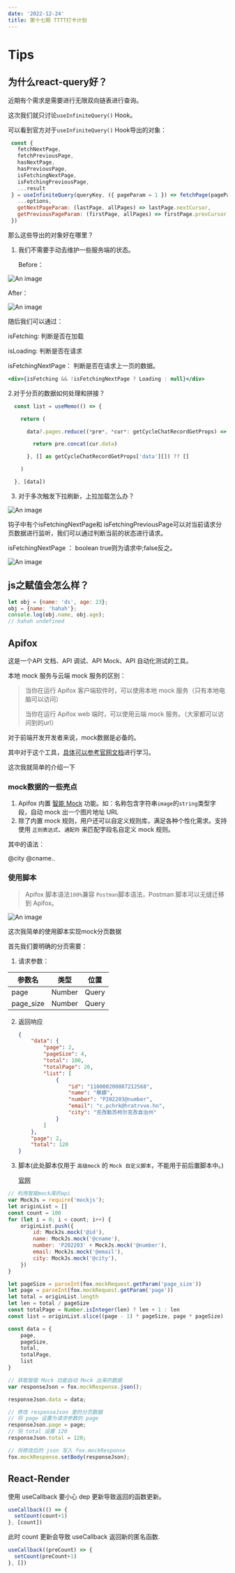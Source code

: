 ```yaml
---
date: '2022-12-24'
title: 第十七期 TTTT打卡计划
---
```


# Tips

## 为什么react-query好？

近期有个需求是需要进行无限双向链表进行查询。

这次我们就只讨论`useInfiniteQuery()` Hook。

可以看到官方对于`useInfiniteQuery()` Hook导出的对象：

```javascript
 const {
   fetchNextPage,
   fetchPreviousPage,
   hasNextPage,
   hasPreviousPage,
   isFetchingNextPage,
   isFetchingPreviousPage,
   ...result
 } = useInfiniteQuery(queryKey, ({ pageParam = 1 }) => fetchPage(pageParam), {
   ...options,
   getNextPageParam: (lastPage, allPages) => lastPage.nextCursor,
   getPreviousPageParam: (firstPage, allPages) => firstPage.prevCursor,
 })

```

那么这些导出的对象好在哪里？

1. 我们不需要手动去维护一些服务端的状态。

   Before：

![An image](https://p6-juejin.byteimg.com/tos-cn-i-k3u1fbpfcp/3b1cbbc4820547e1b3bf70a9c8dd1136~tplv-k3u1fbpfcp-zoom-in-crop-mark:3326:0:0:0.awebp?)

After：

![An image](https://p3-juejin.byteimg.com/tos-cn-i-k3u1fbpfcp/3909f3b965224c69b3bf2bef49c58fda~tplv-k3u1fbpfcp-zoom-in-crop-mark:3326:0:0:0.awebp?)

随后我们可以通过：

isFetching: 判断是否在加载

isLoading: 判断是否在请求

isFetchingNextPage： 判断是否在请求上一页的数据。

```jsx
<div>{isFetching && !isFetchingNextPage ? Loading : null}</div>
```

2.对于分页的数据如何处理和拼接？

```typescript
  const list = useMemo(() => {

    return (

      data?.pages.reduce((*pre*, *cur*: getCycleChatRecordGetProps) => {

        return pre.concat(cur.data)

      }, [] as getCycleChatRecordGetProps['data'][]) ?? []

    )

  }, [data])
```

3. 对于多次触发下拉刷新，上拉加载怎么办？

![An image](https://p9-juejin.byteimg.com/tos-cn-i-k3u1fbpfcp/a3a1d530d2dc4e8491d1097d554af0c4~tplv-k3u1fbpfcp-zoom-in-crop-mark:3326:0:0:0.awebp?)

钩子中有个isFetchingNextPage和 isFetchingPreviousPage可以对当前请求分页数据进行监听，我们可以通过判断当前的状态进行请求。

isFetchingNextPage ： boolean true则为请求中;false反之。

![An image](https://p1-juejin.byteimg.com/tos-cn-i-k3u1fbpfcp/6b05bc90e9824e37a0321171a9933938~tplv-k3u1fbpfcp-zoom-in-crop-mark:3326:0:0:0.awebp?)

## js之赋值会怎么样？

```javascript
let obj = {name: 'ds', age: 23}; 
obj = {name: 'hahah'}; 
console.log(obj.name, obj.age);
// hahah undefined
```

## Apifox

这是一个API 文档、API 调试、API Mock、API 自动化测试的工具。

本地 mock 服务与云端 mock 服务的区别：

> 当你在运行 Apifox 客户端软件时，可以使用本地 mock 服务（只有本地电脑可以访问）
>
> 当你在运行 Apifox web 端时，可以使用云端 mock 服务。（大家都可以访问到的url）

对于前端开发开发者来说，mock数据是必备的。

其中对于这个工具，[具体可以参考官网文档](https://www.apifox.cn/help/app/mock/mock-custom-scripts/#%E7%A4%BA%E4%BE%8B%E4%B8%80)进行学习。

这次我就简单的介绍一下

### mock数据的一些亮点

1. Apifox 内置 [智能 Mock](https://www.apifox.cn/help/app/mock/intelligent-mock/) 功能。如：名称包含字符串`image`的`string`类型字段，自动 mock 出一个图片地址 URL
2. 除了内置 mock 规则，用户还可以自定义规则库，满足各种个性化需求。支持使用 `正则表达式`、`通配符` 来匹配字段名自定义 mock 规则。

其中的语法：

@city @cname..

### 使用脚本

>Apifox 脚本语法`100%`兼容 `Postman`脚本语法，Postman 脚本可以无缝迁移到 Apifox。

![An image](https://p1-juejin.byteimg.com/tos-cn-i-k3u1fbpfcp/e84c7423213741d09764836aa323cb29~tplv-k3u1fbpfcp-zoom-in-crop-mark:3326:0:0:0.awebp?)

这次我简单的使用脚本实现mock分页数据

首先我们要明确的分页需要：

1. 请求参数：

| 参数名    | 类型   | 位置  |
| --------- | ------ | ----- |
| page      | Number | Query |
| page_size | Number | Query |

2. 返回响应

   ```json
   {
       "data": {
           "page": 2,
           "pageSize": 4,
           "total": 100,
           "totalPage": 26,
           "list": [
               {
                   "id": "110000200807212568",
                   "name": "蔡娜",
                   "number": "P202203@number",
                   "email": "c.pchrk@hratrvve.hn",
                   "city": "克孜勒苏柯尔克孜自治州"
               }
           ]
       },
       "page": 2,
       "total": 120
   }
   ```

3. 脚本(此处脚本仅用于 `高级mock` 的 `Mock 自定义脚本`，不能用于前后置脚本中。)

   [官网](https://www.apifox.cn/help/app/mock/mock-custom-scripts/#mock-%E4%BC%98%E5%85%88%E7%BA%A7%E8%AF%B4%E6%98%8E)

```javascript
// 利用智能mock库的api
var MockJs = require('mockjs');
let originList = []
const count = 100
for (let i = 0; i < count; i++) {
    originList.push({
        id: MockJs.mock('@id'),
        name: MockJs.mock('@cname'),
        number: 'P202203' + MockJs.mock('@number'),
        email: MockJs.mock('@email'),
        city: MockJs.mock('@city'),
    })
}

let pageSize = parseInt(fox.mockRequest.getParam('page_size'))
let page = parseInt(fox.mockRequest.getParam('page'))
let total = originList.length
let len = total / pageSize
const totalPage = Number.isInteger(len) ? len + 1 : len
const list = originList.slice((page - 1) * pageSize, page * pageSize)

const data = {
    page,
    pageSize,
    total,
    totalPage,
    list
}

// 获取智能 Mock 功能自动 Mock 出来的数据
var responseJson = fox.mockResponse.json();

responseJson.data = data;

// 修改 responseJson 里的分页数据
// 将 page 设置为请求参数的 page
responseJson.page = page;
// 将 total 设置 120
responseJson.total = 120;

// 将修改后的 json 写入 fox.mockResponse
fox.mockResponse.setBody(responseJson);
```

## React-Render

使用 useCallback 要小心 dep 更新导致返回的函数更新。

```js
useCallback(() => {
  setCount(count+1)
}, [count])
```

此时 count 更新会导致 useCallback 返回新的匿名函数.

```js
useCallback((preCount) => {
  setCount(preCount+1)
}, [])
```
